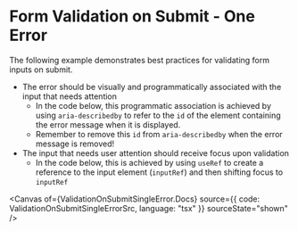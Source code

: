 
# Form Validation on Submit - One Error

The following example demonstrates best practices for validating form inputs on submit.

- The error should be visually and programmatically associated with the input that needs attention
  - In the code below, this programmatic association is achieved by using `aria-describedby` to
    refer to the `id` of the element containing the error message when it is displayed.
  - Remember to remove this `id` from `aria-describedby` when the error message is removed!
- The input that needs user attention should receive focus upon validation
  - In the code below, this is achieved by using `useRef` to create a reference to the input element
    (`inputRef`) and then shifting focus to `inputRef`

<Canvas
  of={ValidationOnSubmitSingleError.Docs}
  source={{ code: ValidationOnSubmitSingleErrorSrc, language: "tsx" }}
  sourceState="shown"
/>

